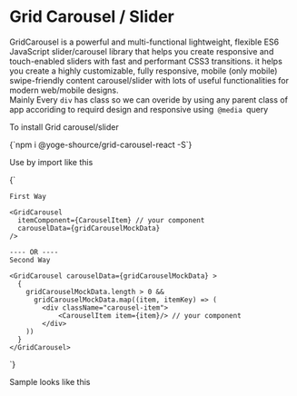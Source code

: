 
<Meta title="Grid Carousel / Slider GridCarousel" component={GridCarousel} />


# Grid Carousel / Slider

<StyledMainPara>
  GridCarousel is  a powerful and multi-functional lightweight,
   flexible ES6 JavaScript slider/carousel library that helps you create 
   responsive and touch-enabled sliders with fast and performant CSS3 transitions. 
   it helps you create a highly customizable, fully responsive, mobile (only mobile)
    swipe-friendly content carousel/slider with lots of useful functionalities 
    for modern web/mobile designs.
    <br/>
  Mainly Every <code>div</code> has class so we can overide by using any parent class of app accoriding to 
    requird design and responsive using<code> @media </code>query 
</StyledMainPara>

<HeadingFourWrapper>To install Grid carousel/slider</HeadingFourWrapper>

<SyntaxHighlighter>
  {`npm i @yoge-shource/grid-carousel-react -S`}
</SyntaxHighlighter>

<HeadingFourWrapper>Use by import like this</HeadingFourWrapper>

<CodeWrapper>
  <div className="codeIn">
  {`
   
    First Way
    
    <GridCarousel
      itemComponent={CarouselItem} // your component
      carouselData={gridCarouselMockData}
    />
    
    ---- OR ---- 
    Second Way
    
    <GridCarousel carouselData={gridCarouselMockData} >
      {
        gridCarouselMockData.length > 0 && 
          gridCarouselMockData.map((item, itemKey) => (
            <div className="carousel-item">
                <CarouselItem item={item}/> // your component
            </div>
        ))
      }
    </GridCarousel>
  `} 
  </div>
</CodeWrapper>

<HeadingFourWrapper>Sample looks like this</HeadingFourWrapper>

<GridCarousel
  itemComponent={CarouselItem}
  carouselData={gridCarouselMockData}
/>
